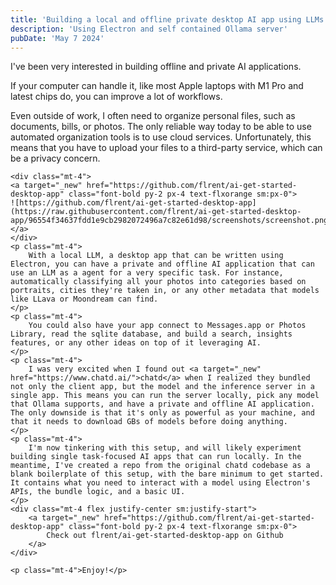 ```yaml
---
title: 'Building a local and offline private desktop AI app using LLMs'
description: 'Using Electron and self contained Ollama server'
pubDate: 'May 7 2024'
---
```

<div class="dark:text-slate-300">
    <p class="mt-4">
        I've been very interested in building offline and private AI applications.
    </p>
    <p class="mt-4">
         If your computer can handle it, like most Apple laptops with M1 Pro and latest chips do, you can improve a lot of workflows. 
    </p>
    <p class="mt-4">
        Even outside of work, I often need to organize personal files, such as documents, bills, or photos. The only reliable way today to be able to use automated organization tools is to use cloud services. Unfortunately, this means that you have to upload your files to a third-party service, which can be a privacy concern.
    </p>

    <div class="mt-4">
    <a target="_new" href="https://github.com/flrent/ai-get-started-desktop-app" class="font-bold py-2 px-4 text-flxorange sm:px-0">
    ![https://github.com/flrent/ai-get-started-desktop-app](https://raw.githubusercontent.com/flrent/ai-get-started-desktop-app/96554f34637fdd1e9cb2982072496a7c82e61d98/screenshots/screenshot.png)
    </a>
    </div>
    <p class="mt-4">
        With a local LLM, a desktop app that can be written using Electron, you can have a private and offline AI application that can use an LLM as a agent for a very specific task. For instance, automatically classifying all your photos into categories based on portraits, cities they're taken in, or any other metadata that models like LLava or Moondream can find.
    </p>
    <p class="mt-4">
        You could also have your app connect to Messages.app or Photos Library, read the sqlite database, and build a search, insights features, or any other ideas on top of it leveraging AI.
    </p>
    <p class="mt-4">
        I was very excited when I found out <a target="_new" href="https://www.chatd.ai/">chatd</a> when I realized they bundled not only the client app, but the model and the inference server in a single app. This means you can run the server locally, pick any model that Ollama supports, and have a private and offline AI application. The only downside is that it's only as powerful as your machine, and that it needs to download GBs of models before doing anything.
    </p>
    <p class="mt-4">
        I'm now tinkering with this setup, and will likely experiment building single task-focused AI apps that can run locally. In the meantime, I've created a repo from the original chatd codebase as a blank boilerplate of this setup, with the bare minimum to get started. It contains what you need to interact with a model using Electron's APIs, the bundle logic, and a basic UI.
    </p>
    <div class="mt-4 flex justify-center sm:justify-start">
        <a target="_new" href="https://github.com/flrent/ai-get-started-desktop-app" class="font-bold py-2 px-4 text-flxorange sm:px-0">
            Check out flrent/ai-get-started-desktop-app on Github
        </a>
    </div>

    <p class="mt-4">Enjoy!</p>

</div>